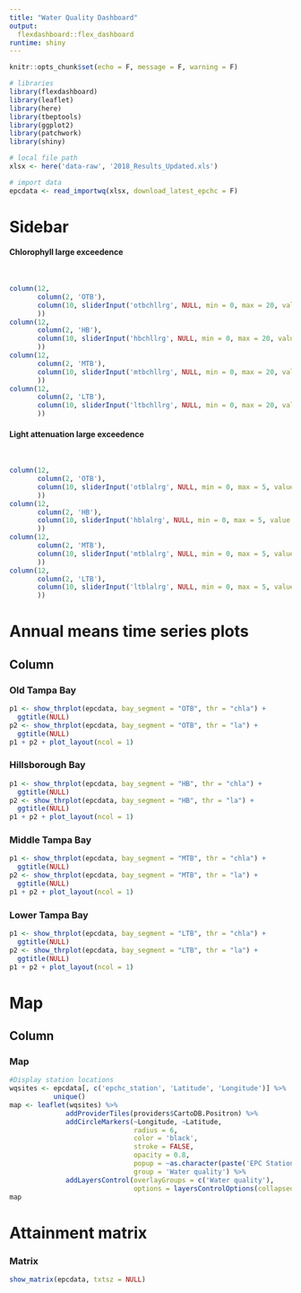 ```yaml
---
title: "Water Quality Dashboard"
output: 
  flexdashboard::flex_dashboard
runtime: shiny
---
```


```r
knitr::opts_chunk$set(echo = F, message = F, warning = F)

# libraries
library(flexdashboard)
library(leaflet)
library(here)
library(tbeptools)
library(ggplot2)
library(patchwork)
library(shiny)

# local file path
xlsx <- here('data-raw', '2018_Results_Updated.xls')

# import data
epcdata <- read_importwq(xlsx, download_latest_epchc = F)
```

Sidebar {.sidebar data-width=400}
===========================================================

#### Chlorophyll large exceedence 

<br>
```r
column(12, 
       column(2, 'OTB'), 
       column(10, sliderInput('otbchllrg', NULL, min = 0, max = 20, value = 9.3)
       ))
column(12, 
       column(2, 'HB'), 
       column(10, sliderInput('hbchllrg', NULL, min = 0, max = 20, value = 15.0)
       ))
column(12, 
       column(2, 'MTB'),
       column(10, sliderInput('mtbchllrg', NULL, min = 0, max = 20, value = 8.5)
       ))
column(12, 
       column(2, 'LTB'),
       column(10, sliderInput('ltbchllrg', NULL, min = 0, max = 20, value = 5.1)
       ))
```

#### Light attenuation large exceedence 

<br>
```r
column(12, 
       column(2, 'OTB'), 
       column(10, sliderInput('otblalrg', NULL, min = 0, max = 5, value = 0.88)
       ))
column(12, 
       column(2, 'HB'), 
       column(10, sliderInput('hblalrg', NULL, min = 0, max = 5, value = 1.67)
       ))
column(12, 
       column(2, 'MTB'),
       column(10, sliderInput('mtblalrg', NULL, min = 0, max = 5, value = 0.91)
       ))
column(12, 
       column(2, 'LTB'),
       column(10, sliderInput('ltblalrg', NULL, min = 0, max = 5, value = 0.68)
       ))
```

Annual means time series plots
===========================================================

Column {.tabset .tabset-fade data-width=650}
-----------------------------------------------------------------------

### Old Tampa Bay

```r
p1 <- show_thrplot(epcdata, bay_segment = "OTB", thr = "chla") + 
  ggtitle(NULL)
p2 <- show_thrplot(epcdata, bay_segment = "OTB", thr = "la") + 
  ggtitle(NULL)
p1 + p2 + plot_layout(ncol = 1)
```

### Hillsborough Bay

```r
p1 <- show_thrplot(epcdata, bay_segment = "HB", thr = "chla") + 
  ggtitle(NULL)
p2 <- show_thrplot(epcdata, bay_segment = "HB", thr = "la") + 
  ggtitle(NULL)
p1 + p2 + plot_layout(ncol = 1)
```

### Middle Tampa Bay

```r
p1 <- show_thrplot(epcdata, bay_segment = "MTB", thr = "chla") + 
  ggtitle(NULL)
p2 <- show_thrplot(epcdata, bay_segment = "MTB", thr = "la") + 
  ggtitle(NULL)
p1 + p2 + plot_layout(ncol = 1)
```

### Lower Tampa Bay

```r
p1 <- show_thrplot(epcdata, bay_segment = "LTB", thr = "chla") + 
  ggtitle(NULL)
p2 <- show_thrplot(epcdata, bay_segment = "LTB", thr = "la") + 
  ggtitle(NULL)
p1 + p2 + plot_layout(ncol = 1)
```

Map
===========================================================

Column {data-width=350}
-----------------------------------------------------------------------

### Map

```r
#Display station locations
wqsites <- epcdata[, c('epchc_station', 'Latitude', 'Longitude')] %>% 
           unique()                                                   
map <- leaflet(wqsites) %>%                                         
              addProviderTiles(providers$CartoDB.Positron) %>% 
              addCircleMarkers(~Longitude, ~Latitude,
                               radius = 6,
                               color = 'black',
                               stroke = FALSE,
                               opacity = 0.8,
                               popup = ~as.character(paste('EPC Station:', epchc_station)), 
                               group = 'Water quality') %>% 
              addLayersControl(overlayGroups = c('Water quality'),
                               options = layersControlOptions(collapsed = FALSE))
map
```

Attainment matrix
===========================================================

### Matrix

```r
show_matrix(epcdata, txtsz = NULL)
```
